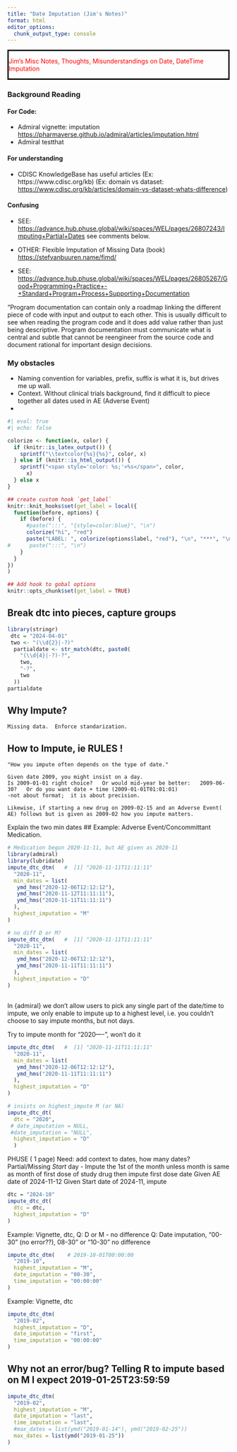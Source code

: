 ```yaml
---
title: "Date Imputation (Jim's Notes)"
format: html
editor_options: 
  chunk_output_type: console
---
```


::: {style="color: red; border: solid black;"}
Jim's Misc Notes, Thoughts, Misunderstandings on Date, DateTime Imputation
:::

### Background Reading

#### For Code:
-   Admiral vignette: imputation <https://pharmaverse.github.io/admiral/articles/imputation.html>
-   Admiral testthat

#### For understanding
-   CDISC KnowledgeBase has useful articles (Ex: https://www.cdisc.org/kb)  (Ex:   domain vs dataset: <https://www.cdisc.org/kb/articles/domain-vs-dataset-whats-difference>)

#### Confusing
-   SEE: <https://advance.hub.phuse.global/wiki/spaces/WEL/pages/26807243/Imputing+Partial+Dates>  see comments below.


-   OTHER: Flexible Imputation of Missing Data (book) <https://stefvanbuuren.name/fimd/>

-   SEE: <https://advance.hub.phuse.global/wiki/spaces/WEL/pages/26805267/Good+Programming+Practice+-+Standard+Program+Process+Supporting+Documentation>

"Program documentation can contain only a roadmap linking the different piece of code with input and output to each other. This is usually difficult to see when reading the program code and it does add value rather than just being descriptive. Program documentation must communicate what is central and subtle that cannot be reengineer from the source code and document rational for important design decisions.

### My obstacles
-   Naming convention for variables, prefix, suffix is what it is, but drives me up wall.
-   Context.   Without clinical trials background, find it difficult to piece together all dates used in AE (Adverse Event)
- 

```r
#| eval: true
#| echo: false

colorize <- function(x, color) {
  if (knitr::is_latex_output()) {
    sprintf("\\textcolor{%s}{%s}", color, x)
  } else if (knitr::is_html_output()) {
    sprintf("<span style='color: %s;'>%s</span>", color,
      x)
  } else x
}

## create custom hook `get_label`
knitr::knit_hooks$set(get_label = local({
  function(before, options) {
    if (before) {
      #paste(":::", "{style=color:blue}", "\n")
      colorize("hi", "red")
      paste("LABEL: ", colorize(options$label, "red"), "\n", "***", "\n")
#      paste(":::", "\n")
    }
  }
})
)

## Add hook to gobal options
knitr::opts_chunk$set(get_label = TRUE)

```
## Break dtc into pieces, capture groups

```r
library(stringr)
 dtc = "2024-04-01"
 two <- "(\\d{2}|-?)"
  partialdate <- str_match(dtc, paste0(
    "(\\d{4}|-?)-?",
    two,
    "-?",
    two
  ))
partialdate
```

## Why Impute?

```     
Missing data.  Enforce standarization.
```

## How to Impute, ie RULES !

```         
"How you impute often depends on the type of date."

Given date 2009, you might insist on a day.
Is 2009-01-01 right choice?   Or would mid-year be better:   2009-06-30?   Or do you want date + time (2009-01-01T01:01:01)
-not about format;  it is about precision.

Likewise, if starting a new drug on 2009-02-15 and an Adverse Event( AE) follows but is given as 2009-02 how you impute matters.
```

Explain the two min dates \## Example: Adverse Event/Concommittant Medication.

```r
# Medication begun 2020-11-11, but AE given as 2020-11
library(admiral)
library(lubridate)
impute_dtc_dtm(   #  [1] "2020-11-11T11:11:11"
  "2020-11",
  min_dates = list(
   ymd_hms("2020-12-06T12:12:12"),
   ymd_hms("2020-11-12T11:11:11"),
   ymd_hms("2020-11-11T11:11:11")
  ),
  highest_imputation = "M"
)
```


```r
# no diff D or M?
impute_dtc_dtm(   #  [1] "2020-11-11T11:11:11"
  "2020-11",
  min_dates = list(
   ymd_hms("2020-12-06T12:12:12"),
   ymd_hms("2020-11-11T11:11:11")
  ),
  highest_imputation = "D"
)
```

## 

In {admiral} we don't allow users to pick any single part of the date/time to impute, we only enable to impute up to a highest level, i.e. you couldn't choose to say impute months, but not days.

Try to impute month for "2020----", won't do it

```r
impute_dtc_dtm(   #  [1] "2020-11-11T11:11:11"
  "2020-11",
  min_dates = list(
   ymd_hms("2020-12-06T12:12:12"),
   ymd_hms("2020-11-11T11:11:11")
  ),
  highest_imputation = "D"
)

# insists on highest_impute M (or NA)
impute_dtc_dt(
  dtc = "2020",
 # date_imputation = NULL,
 #date_imputation = "NULL",
  highest_imputation = "D"
  )
```

PHUSE ( 1 page)
Need:   add context to dates, how many dates?
Partial/Missing *Start* day - Impute the 1st of the month unless month is same as month of first dose of study drug then impute first dose date
Given AE date of 2024-11-12
Given Start date of 2024-11, impute

```r
dtc = "2024-10"
impute_dtc_dt(
  dtc = dtc,
  highest_imputation = "D"
)

```

Example:  Vignette, dtc, 
Q:  D or M - no difference
Q:  Date imputation, "00-30" (no error??), 08-30" or "10-30" no difference
```r
impute_dtc_dtm(    # 2019-10-01T00:00:00
  "2019-10",
  highest_imputation = "M",
  date_imputation = "00-30",
  time_imputation = "00:00:00"
)
```

Example:   Vignette, dtc
```r
impute_dtc_dtm(
  "2019-02",
  highest_imputation = "D",
  date_imputation = "first",
  time_imputation = "00:00:00"
)
```

## Why not an error/bug?   Telling R to impute based on M  I expect 2019-01-25T23:59:59
```r
impute_dtc_dtm(
  "2019-02",
  highest_imputation = "M",
  date_imputation = "last",
  time_imputation = "last",
  #max_dates = list(ymd("2019-01-14"), ymd("2019-02-25"))
  max_dates = list(ymd("2019-01-25"))
)
```
